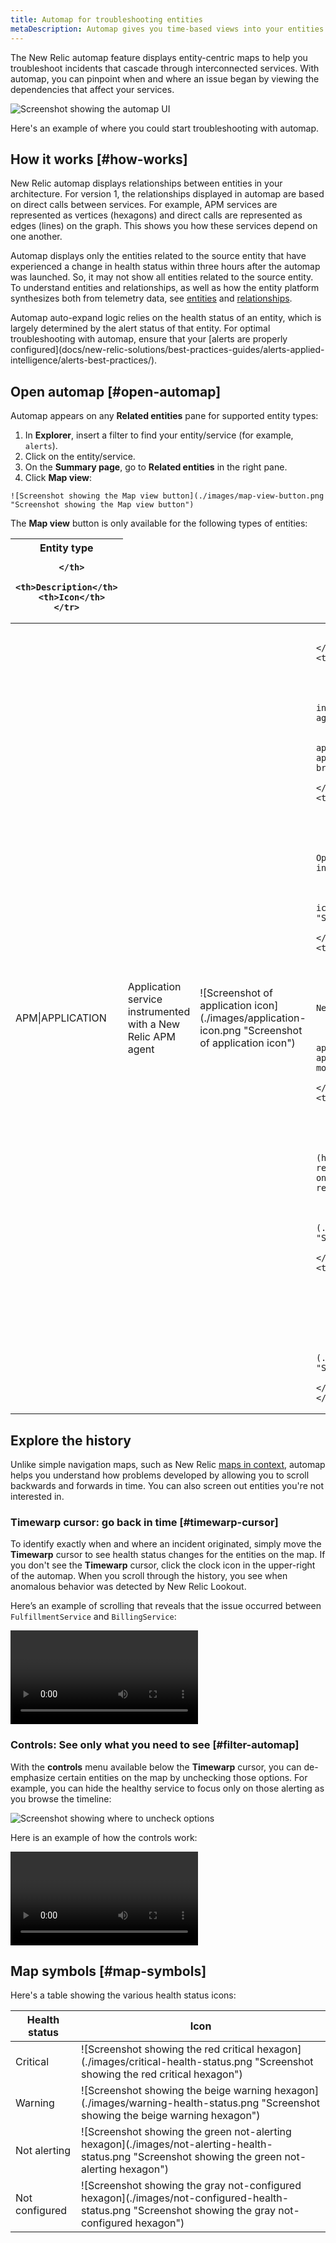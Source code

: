 ```yaml
---
title: Automap for troubleshooting entities
metaDescription: Automap gives you time-based views into your entities.
---
```


The New Relic automap feature displays entity-centric maps to help you troubleshoot incidents that cascade through interconnected services. With automap, you can pinpoint when and where an issue began by viewing the dependencies that affect your services.

![Screenshot showing the automap UI](./images/automaps-overview.png "Screenshot showing the automap UI")

<figcaption>
Here's an example of where you could start troubleshooting with automap.
</figcaption>

## How it works [#how-works]

New Relic automap displays relationships between entities in your architecture. For version 1, the relationships displayed in automap are based on direct calls between services. For example, APM services are represented as vertices (hexagons) and direct calls are represented as edges (lines) on the graph. This shows you how these services depend on one another. 

 Automap displays only the entities related to the source entity that have experienced a change in health status within three hours after the automap was launched. So, it may not show all entities related to the source entity. To understand entities and relationships, as well as how the entity platform synthesizes both from telemetry data, see [entities](https://docs.newrelic.com/docs/new-relic-one/use-new-relic-one/core-concepts/what-entity-new-relic/) and [relationships](https://docs.newrelic.com/docs/apis/nerdgraph/examples/nerdgraph-relationships-api-tutorial/).

<Callout variant="important">
Automap auto-expand logic relies on the health status of an entity, which is largely determined by the alert status of that entity. For optimal troubleshooting with automap, ensure that your [alerts are properly configured](docs/new-relic-solutions/best-practices-guides/alerts-applied-intelligence/alerts-best-practices/).
</Callout>

## Open automap [#open-automap]

Automap appears on any **Related entities** pane for supported entity types:

  1. In **Explorer**, insert a filter to find your entity/service (for example, `alerts`).
  2. Click on the entity/service.
  3. On the **Summary page**, go to **Related entities** in the right pane.
  4. Click **Map view**: 
  
    ![Screenshot showing the Map view button](./images/map-view-button.png "Screenshot showing the Map view button")

The **Map view** button is only available for the following types of entities:

<table>
  <thead>
    <tr>
      <th style={{ width: "200px" }}>Entity type
        
      </th>
      <th>Description</th>
      <th>Icon</th>
    </tr>
  </thead>
    <tbody>
    <tr>
      <td>
        APM|APPLICATION
      </td>
      <td>
        Application service instrumented with a New Relic APM agent
      </td>
      <td>
        ![Screenshot of application icon](./images/application-icon.png "Screenshot of application icon")
      </td>
      <td>
        
      </td>
    </tr>
    <tr>
      <td>
        BROWSER|APPLICATION
      </td>
      <td>Browser application instrumented with New Relic Browser agent</td>
      <td>
        ![Screenshot of browser application icon](./images/browser-application-icon.png "Screenshot of browser application icon")
      </td>
    </tr>
    <tr>
      <td>
        EXT|SERVICE
      </td>
      <td>
        Services instrumented with OpenTelemetry, including Pixie-instrumented services
      </td>
      <td>
        ![Screenshot of application icon](./images/application-icon.png "Screenshot of application icon")
      </td>
    </tr>
    <tr>
      <td>
        MOBILE|APPLICATION
      </td>
      <td>
        Mobile app instrumented with a New Relic agent
      </td>
      <td>
        ![Screenshot of browser application icon](./images/mobile-application-icon.png "Screenshot of mobile application icon")
      </td>
    </tr>
    <tr>
      <td>
        NR1|WORKLOAD
      </td>
      <td>
        [Workload](https://docs.newrelic.com/docs/new-relic-one/use-new-relic-one/workloads/workloads-isolate-resolve-incidents-faster/)
      </td>
      <td>
        ![Screenshot of workload icon](./images/workload-icon.png "Screenshot of workload icon")
      </td>
    </tr>
    <tr>
      <td>
        SYNTH|MONITOR
      </td>
      <td>
        Synthetic monitor
      </td>
      <td>
        ![Screenshot of synthetic icon](./images/synthetic-icon.png "Screenshot of synthetic icon")
      </td>
    </tr>
    </tbody>
</table>

## Explore the history

Unlike simple navigation maps, such as New Relic [maps in context](https://docs.newrelic.com/docs/new-relic-one/use-new-relic-one/ui-data/maps-in-context/), automap helps you understand how problems developed by allowing you to scroll backwards and forwards in time. You can also screen out entities you're not interested in.

### Timewarp cursor: go back in time [#timewarp-cursor]

To identify exactly when and where an incident originated, simply move the **Timewarp** cursor to see health status changes for the entities on the map. If you don't see the **Timewarp** cursor, click the clock icon in the upper-right of the automap. When you scroll through the history, you see when anomalous behavior was detected by New Relic Lookout.

Here’s an example of scrolling that reveals that the issue occurred between `FulfillmentService` and `BillingService`:

<Video
  type="wistia"
  id="xqj83ghoog"
/>

### Controls: See only what you need to see [#filter-automap]

With the **controls** menu available below the **Timewarp** cursor, you can de-emphasize certain entities on the map by unchecking those options. For example, you can hide the healthy service to focus only on those alerting as you browse the timeline:

![Screenshot showing where to uncheck options](./images/layer-control-check-boxes.png "Screenshot showing where to uncheck options")

Here is an example of how the controls work:

<Video
  type="wistia"
  id="e15c99hsr2"
/>

## Map symbols [#map-symbols]

Here's a table showing the various health status icons:

<table>
  <thead>
    <tr>
      <th style={{ width: "200px" }}>
        Health status
      </th>
      <th>
        Icon
      </th>
    </tr>
  </thead>
    <tbody>
    <tr>
      <td>
        Critical
      </td>
      <td>
        ![Screenshot showing the red critical hexagon](./images/critical-health-status.png "Screenshot showing the red critical hexagon")
      </td>
    </tr>
    <tr>
      <td>
        Warning
      </td>
      <td>
        ![Screenshot showing the beige warning hexagon](./images/warning-health-status.png "Screenshot showing the beige warning hexagon")
      </td>
    </tr>
    <tr>
      <td>
        Not alerting
      </td>
      <td>
        ![Screenshot showing the green not-alerting hexagon](./images/not-alerting-health-status.png "Screenshot showing the green not-alerting hexagon")
      </td>
    </tr>
    <tr>
      <td>
        Not configured
      </td>
      <td>
       ![Screenshot showing the gray not-configured hexagon](./images/not-configured-health-status.png "Screenshot showing the gray not-configured hexagon")
      </td>
    </tr>
  </tbody>
</table>